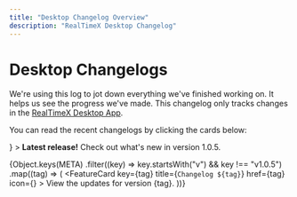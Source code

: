 ```yaml
---
title: "Desktop Changelog Overview"
description: "RealTimeX Desktop Changelog"
---
```



# Desktop Changelogs

We're using this log to jot down everything we've finished working on. It helps us see the progress we've made. This changelog only tracks changes in the <Link href='https://realtimex.ai/download'><u>RealTimeX Desktop App</u></Link>.

You can read the recent changelogs by clicking the cards below:

<div style={{
  display: "grid",
  gridTemplateColumns: "repeat(auto-fit, minmax(220px, 1fr))",
  gap: "1rem",
  margin: "2rem 0"
}}>
  <FeatureCard
    title="Changelog v1.0.5"
    href="v1.0.5"
    icon={<Sparkle size={34} color="#efc04a" />}
  >
    <strong>Latest release!</strong>  
    Check out what's new in version 1.0.5.
  </FeatureCard>

  {Object.keys(META)
    .filter((key) => key.startsWith("v") && key !== "v1.0.5")
    .map((tag) => (
      <FeatureCard
        key={tag}
        title={`Changelog ${tag}`}
        href={tag}
        icon={<ListOrdered size={34} color="#226cff" />}
      >
        View the updates for version {tag}.
      </FeatureCard>
    ))}
</div>
